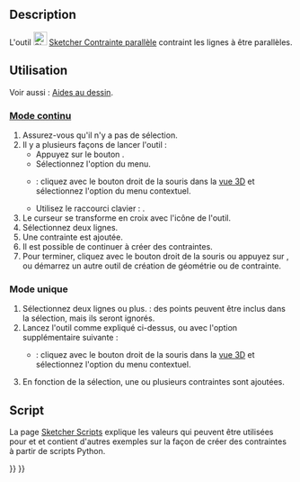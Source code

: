 <languages/>

{{Docnav/fr
|[[Sketcher_ConstrainVertical/fr|Contrainte verticale]]
|[[Sketcher_ConstrainPerpendicular/fr|Contrainte perpendiculaire]]
|[[Sketcher_Workbench/fr|Atelier Sketcher]]
|IconL=Sketcher_ConstrainVertical.svg
|IconR=Sketcher_ConstrainPerpendicular.svg
|IconC=Workbench_Sketcher.svg
}}

{{GuiCommand/fr
|Name=Sketcher ConstrainParallel
|Name/fr=Sketcher Contrainte parallèle
|MenuLocation=Esquisse → Contraintes d'esquisse → Contrainte parallèle
|Workbenches=[[Sketcher_Workbench/fr|Sketcher]]
|Shortcut={{KEY|P}}
|SeeAlso=
}}

==Description== 

L'outil [[Image:Sketcher_ConstrainParallel.svg|24px]] [[Sketcher_ConstrainParallel/fr|Sketcher Contrainte parallèle]] contraint les lignes à être parallèles.

<span id="Usage"></span>
==Utilisation==

Voir aussi : [[Sketcher_Workbench/fr#Aides_au_dessin|Aides au dessin]].

<span id="Continue_mode"></span>
===[[Sketcher_Workbench/fr#Modes_continus|Mode continu]]===

# Assurez-vous qu'il n'y a pas de sélection.
# Il y a plusieurs façons de lancer l'outil :
#* Appuyez sur le bouton {{Button|[[Image:Sketcher_ConstrainParallel.svg|16px]] [[Sketcher_ConstrainParallel/fr|Contrainte parallèle]]}}.
#* Sélectionnez l'option {{MenuCommand|Esquisse → Contraintes d'esquisse → [[Image:Sketcher_ConstrainParallel.svg|16px]] Contrainte parallèle}} du menu.
#* {{Version/fr|1.0}} : cliquez avec le bouton droit de la souris dans la [[3D_view/fr|vue 3D]] et sélectionnez l'option {{MenuCommand|Contrainte → [[Image:Sketcher_ConstrainParallel.svg|16px]] Contrainte parallèle}} du menu contextuel.
#* Utilisez le raccourci clavier : {{KEY|P}}.
# Le curseur se transforme en croix avec l'icône de l'outil.
# Sélectionnez deux lignes.
# Une contrainte est ajoutée.
# Il est possible de continuer à créer des contraintes.
# Pour terminer, cliquez avec le bouton droit de la souris ou appuyez sur {{KEY|Échap}}, ou démarrez un autre outil de création de géométrie ou de contrainte.

<span id="Run-once_mode"></span>
===Mode unique===

# Sélectionnez deux lignes ou plus. {{Version/fr|1.0}} : des points peuvent être inclus dans la sélection, mais ils seront ignorés.
# Lancez l'outil comme expliqué ci-dessus, ou avec l'option supplémentaire suivante :
#* {{Version/fr|1.0}} : cliquez avec le bouton droit de la souris dans la [[3D_view/fr|vue 3D]] et sélectionnez l'option {{MenuCommand|[[Image:Sketcher_ConstrainParallel.svg|16px]] Contrainte parallèle}} du menu contextuel.
# En fonction de la sélection, une ou plusieurs contraintes sont ajoutées.

<span id="Scripting"></span>
==Script==

{{Code|code=Sketch.addConstraint(Sketcher.Constraint('Parallel', Line1, Line2))}}

La page [[Sketcher_scripting/fr|Sketcher Scripts]] explique les valeurs qui peuvent être utilisées pour {{incode|Line1}} et {{incode|Line2}} et contient d'autres exemples sur la façon de créer des contraintes à partir de scripts Python.


{{Docnav/fr
|[[Sketcher_ConstrainVertical/fr|Contrainte verticale]]
|[[Sketcher_ConstrainPerpendicular/fr|Contrainte perpendiculaire]]
|[[Sketcher_Workbench/fr|Atelier Sketcher]]
|IconL=Sketcher_ConstrainVertical.svg
|IconR=Sketcher_ConstrainPerpendicular.svg
|IconC=Workbench_Sketcher.svg
}}

{{Sketcher_Tools_navi{{#translation:}}}}
{{Userdocnavi{{#translation:}}}}